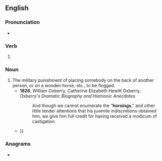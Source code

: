 ==English==

===Pronunciation===
* {{rhymes|en|ɔː(ɹ)sɪŋ}}

===Verb===
{{head|en|verb form}}

# {{present participle of|en|horse|nocat=1}}

===Noun===
{{en-noun}}

# The military punishment of placing somebody on the back of another person, or on a wooden horse, etc., to be flogged.
#* '''1826''', William Oxberry, ‎Catherine Elizabeth Hewitt Oxberry, ''Oxberry's Dramatic Biography and Histrionic Anecdotes''
#*: And though we cannot enumerate the “'''horsings''',” and other little tender attentions that his juvenile indiscretions obtained him, we give him full credit for having received a modicum of castigation.
#* {{quote-book|en|year=1838|author=Thomas Dick|title=The educational magazine, and journal of Christian philanthropy|passage=He grew up mortal fond of trading, and with a mortal hatred to learning; he, however, was flogged through Osterald's abridgement of the New Testament once or twice, and got one or two '''horsings''' over a Chapter of Genesis {{...}}}}

===Anagrams===
* {{anagrams|en|a=ghinors|shoring}}